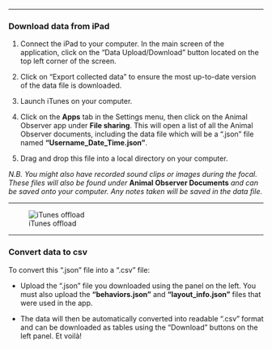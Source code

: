 
***

### Download data from iPad

1. Connect the iPad to your computer. In the main screen of the application, click on the "Data Upload/Download" button located on the top left corner of the screen. 

2. Click on "Export collected data" to ensure the most up-to-date version of the data file is downloaded. 

3. Launch iTunes on your computer. 

4. Click on the **Apps** tab in the Settings menu, then click on the Animal Observer app under **File sharing**.
This will open a list of all the Animal Observer documents, including the data file which will be a ".json" file named **"Username_Date_Time.json"**. 

5. Drag and drop this file into a local directory on your computer. 

*N.B. You might also have recorded sound clips or images during the focal. These files will also be found under* **Animal Observer Documents** *and can be saved onto your computer. Any notes taken will be saved in the data file.*

***

 ![iTunes offload](images/iTunes_eg.png)

***

### Convert data to csv

To convert this ".json" file into a ".csv" file:

* Upload the ".json" file you downloaded using the panel on the left. You must also upload the **"behaviors.json"** and **"layout_info.json"** files that were used in the app. 

* The data will then be automatically converted into readable ".csv" format and can be downloaded as tables using the "Download" buttons on the left panel. Et voilà!
